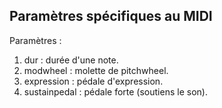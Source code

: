 == Paramètres spécifiques au MIDI ==
Paramètres :
# dur : durée d'une note.
# modwheel : molette de pitchwheel.
# expression : pédale d'expression.
# sustainpedal : pédale forte (soutiens le son).